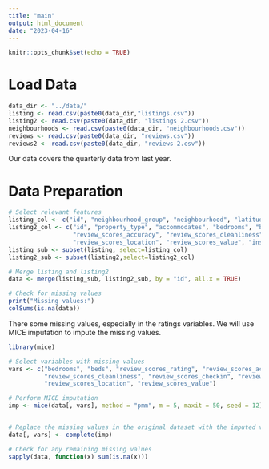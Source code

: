 ```yaml
---
title: "main"
output: html_document
date: "2023-04-16"
---
```


```r
knitr::opts_chunk$set(echo = TRUE)
```

# Load Data
```r
data_dir <- "../data/"
listing <- read.csv(paste0(data_dir,"listings.csv"))
listing2 <- read.csv(paste0(data_dir, "listings 2.csv"))
neighbourhoods <- read.csv(paste0(data_dir, "neighbourhoods.csv"))
reviews <- read.csv(paste0(data_dir, "reviews.csv"))
reviews2 <- read.csv(paste0(data_dir, "reviews 2.csv"))
```
Our data covers the quarterly data from last year.

# Data Preparation
``` r
# Select relevant features
listing_col <- c("id", "neighbourhood_group", "neighbourhood", "latitude", "longitude", "room_type", "price")
listing2_col <- c("id", "property_type", "accommodates", "bedrooms", "beds", "amenities", "review_scores_rating",
                  "review_scores_accuracy", "review_scores_cleanliness", "review_scores_checkin", "review_scores_communication", 
                  "review_scores_location", "review_scores_value", "instant_bookable")
listing_sub <- subset(listing, select=listing_col)
listing2_sub <- subset(listing2,select=listing2_col)

# Merge listing and listing2
data <- merge(listing_sub, listing2_sub, by = "id", all.x = TRUE)

# Check for missing values
print("Missing values:")
colSums(is.na(data))
```
There some missing values, especially in the ratings variables. We will use MICE imputation to impute the missing values.
``` r
library(mice)

# Select variables with missing values
vars <- c("bedrooms", "beds", "review_scores_rating", "review_scores_accuracy", 
          "review_scores_cleanliness", "review_scores_checkin", "review_scores_communication", 
          "review_scores_location", "review_scores_value")

# Perform MICE imputation
imp <- mice(data[, vars], method = "pmm", m = 5, maxit = 50, seed = 12)


# Replace the missing values in the original dataset with the imputed values
data[, vars] <- complete(imp)

# Check for any remaining missing values
sapply(data, function(x) sum(is.na(x)))

```




